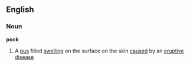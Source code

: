 ==English==
===Noun===
'''pock'''
# A [[pus]] filled [[swelling]] on the surface on the skin [[caused]] by an [[eruptive]] [[disease]]